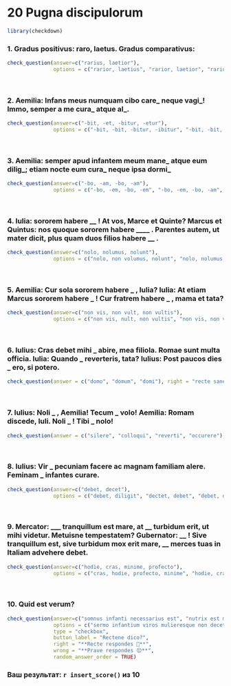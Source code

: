 # 20 Pugna discipulorum

```r
library(checkdown)
```
### 1. Gradus positivus: raro, laetus. Gradus comparativus:

 
 
```r
check_question(answer=c("rarius, laetior"), 
               options = c("rarior, laetius", "rarior, laetior", "rarius, laetius", "rarius, laetior"), right = "ita, ut dicis 👏", wrong = "minime 😔", button_label = "Rectene dico?", type = "radio")
```
</br>

### 2. Aemilia: Infans meus numquam cibo care_ neque vagi_! Immo, semper a me cura_ atque al_. 
 
 
```r
check_question(answer=c("-bit, -et, -bitur, -etur"), 
               options = c("-bit, -bit, -bitur, -ibitur", "-bit, -bit, -bitur, -etur", "-bit, -et, -bitur, -etur", "-bit, -et, -bitur, -ibitur"), right = "ita, ut dicis 👏", wrong = "minime 😔", button_label = "Rectene dico?", type = "radio")
```
</br>

### 3. Aemilia: semper apud infantem meum mane_ atque eum dilig_; etiam nocte eum cura_ neque ipsa dormi_ 
 
 
```r
check_question(answer=c("-bo, -am, -bo, -am"), 
               options = c("-bo, -em, -bo, -em", "-bo, -em, -bo, -am", "-bo, -am, -bo, -em", "-bo, -am, -bo, -am"), right = "ita, ut dicis 👏", wrong = "minime 😔", button_label = "Rectene dico?", type = "radio", random_answer_order = TRUE)
```

</br>

### 4. Iulia: sororem habere __ ! At vos, Marce et Quinte? Marcus et Quintus: nos quoque sororem habere ____ . Parentes autem, ut mater dicit, plus quam duos filios habere __ . 
 
 
 
```r
check_question(answer=c("nolo, nolumus, nolunt"), 
               options = c("nolo, non volumus, nolunt", "nolo, nolumus, non volunt", "nolo, nolumus, nolunt", "non volo, non volumus, non volunt"), right = "ita, ut dicis 👏", wrong = "minime 😔", button_label = "Rectene dico?", type = "radio", random_answer_order = TRUE)
```

</br>

### 5. Aemilia: Cur sola sororem habere _ , Iulia? Iulia: At etiam Marcus sororem habere _ ! Cur fratrem habere _ , mama et tata? 

 
 
```r
check_question(answer=c("non vis, non vult, non vultis"), 
               options = c("non vis, nult, non vultis", "non vis, non vult, non vultis", "non vis, non vult, nultis", "non vis, nult, nultis"), right = "ita, ut dicis 👏", wrong = "minime 😔", button_label = "Rectene dico?", type = "radio", random_answer_order = TRUE)
```


</br>

### 6. Iulius: Cras debet mihi _ abire, mea filiola. Romae sunt multa officia. Iulia: Quando _ reverteris, tata? Iulius: Post paucos dies _ ero, si potero. 
 
 
 
 
```r
check_question(answer = c("domo", "domum", "domi"), right = "recte sane 🙂", wrong = "quid ais? 🤨", button_label = "Rectene dico?", type = "in_order")
```

</br>

### 7. Iulius: Noli _ , Aemilia! Tecum _ volo! Aemilia: Romam discede, Iuli. Noli _ ! Tibi _ nolo! 
 
 
 
```r
check_question(answer = c("silere", "colloqui", "reverti", "occurere"), right = "recte sane 🙂", wrong = "quid ais? 🤨", button_label = "Rectene dico?", type = "in_order")
```
</br>

### 8. Iulius: Vir _ pecuniam facere ac magnam familiam alere. Feminam _ infantes curare. 
 
 
```r
check_question(answer=c("debet, decet"), 
               options = c("debet, diligit", "dectet, debet", "debet, decet", "diligit, decet"), right = "ita, ut dicis 👏", wrong = "minime 😔", button_label = "Rectene dico?", type = "radio")
```
</br>

### 9. Mercator: ___ tranquillum est mare, at __ turbidum erit, ut mihi videtur. Metuisne tempestatem? Gubernator: __ ! Sive tranquillum est, sive turbidum mox erit mare, __ merces tuas in Italiam advehere debet.
 
 
 
```r
check_question(answer=c("hodie, cras, minime, profecto"), 
               options = c("cras, hodie, profecto, minime", "hodie, cras, profecto, minime", "cras, hodie, minime, profecto", "hodie, cras, minime, profecto"), right = "ita, ut dicis 👏", wrong = "minime 😔", button_label = "Rectene dico?", type = "radio")
```
</br>

### 10. Quid est verum?

```r
check_question(answer=c("somnus infanti necessarius est", "nutrix est mulier, quae infantem alienum alit"),
               options = c("sermo infantium viros mulieresque non decet", "somnus infanti necessarius est", "infans parvulus solus primos gradus facere potest", "nutrix est mulier, quae infantem alienum alit"),
               type = "checkbox",
               button_label = "Rectene dico?",
               right = "**Recte respondes 🙂**",
               wrong = "**Prave respondes 😔**",
               random_answer_order = TRUE)
```
### Ваш результат: `r insert_score()` из 10